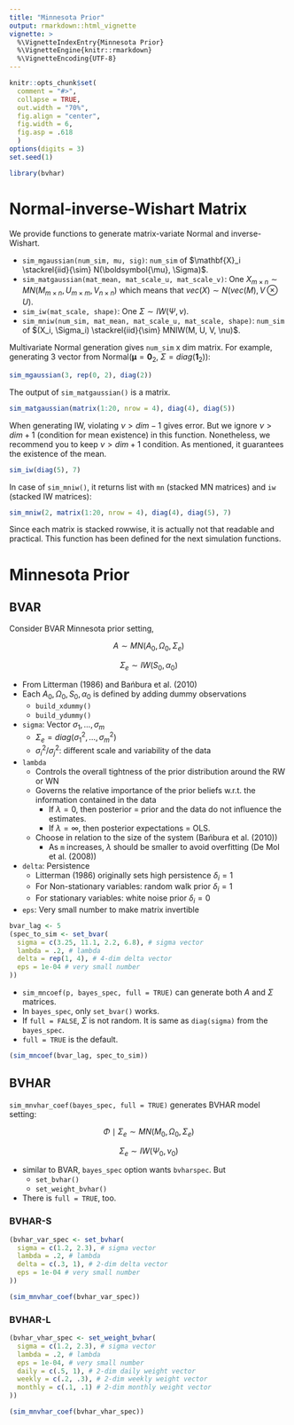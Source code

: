 ```yaml
---
title: "Minnesota Prior"
output: rmarkdown::html_vignette
vignette: >
  %\VignetteIndexEntry{Minnesota Prior}
  %\VignetteEngine{knitr::rmarkdown}
  %\VignetteEncoding{UTF-8}
---
```


```r
knitr::opts_chunk$set(
  comment = "#>",
  collapse = TRUE,
  out.width = "70%",
  fig.align = "center",
  fig.width = 6,
  fig.asp = .618
  )
options(digits = 3)
set.seed(1)
```

```r
library(bvhar)
```

# Normal-inverse-Wishart Matrix

We provide functions to generate matrix-variate Normal and inverse-Wishart.

- `sim_mgaussian(num_sim, mu, sig)`: `num_sim` of $\mathbf{X}_i \stackrel{iid}{\sim} N(\boldsymbol{\mu}, \Sigma)$.
- `sim_matgaussian(mat_mean, mat_scale_u, mat_scale_v)`: One $X_{m \times n} \sim MN(M_{m \times n}, U_{m \times m}, V_{n \times n})$ which means that $vec(X) \sim N(vec(M), V \otimes U)$.
- `sim_iw(mat_scale, shape)`: One $\Sigma \sim IW(\Psi, \nu)$.
- `sim_mniw(num_sim, mat_mean, mat_scale_u, mat_scale, shape)`: `num_sim` of $(X_i, \Sigma_i) \stackrel{iid}{\sim} MNIW(M, U, V, \nu)$.

Multivariate Normal generation gives `num_sim` x dim matrix.
For example, generating 3 vector from Normal($\boldsymbol{\mu} = \mathbf{0}_2$, $\Sigma = diag(\mathbf{1}_2)$):

```r
sim_mgaussian(3, rep(0, 2), diag(2))
```

The output of `sim_matgaussian()` is a matrix.

```r
sim_matgaussian(matrix(1:20, nrow = 4), diag(4), diag(5))
```

When generating IW, violating $\nu > dim - 1$ gives error.
But we ignore $\nu > dim + 1$ (condition for mean existence) in this function.
Nonetheless, we recommend you to keep $\nu > dim + 1$ condition. As mentioned, it guarantees the existence of the mean.

```r
sim_iw(diag(5), 7)
```

In case of `sim_mniw()`, it returns list with `mn` (stacked MN matrices) and `iw` (stacked IW matrices):

```r
sim_mniw(2, matrix(1:20, nrow = 4), diag(4), diag(5), 7)
```

Since each matrix is stacked rowwise, it is actually not that readable and practical.
This function has been defined for the next simulation functions.

# Minnesota Prior

## BVAR

Consider BVAR Minnesota prior setting,

$$A \sim MN(A_0, \Omega_0, \Sigma_e)$$

$$\Sigma_e \sim IW(S_0, \alpha_0)$$

- From Litterman (1986) and Bańbura et al. (2010)
- Each $A_0, \Omega_0, S_0, \alpha_0$ is defined by adding dummy observations
    - `build_xdummy()`
    - `build_ydummy()`

- `sigma`: Vector $\sigma_1, \ldots, \sigma_m$
    - $\Sigma_e = diag(\sigma_1^2, \ldots, \sigma_m^2)$
    - $\sigma_i^2 / \sigma_j^2$: different scale and variability of the data
- `lambda`
    - Controls the overall tightness of the prior distribution around the RW or WN
    - Governs the relative importance of the prior beliefs w.r.t. the information contained in the data
        - If $\lambda = 0$, then posterior = prior and the data do not influence the estimates.
        - If $\lambda = \infty$, then posterior expectations = OLS.
    - Choose in relation to the size of the system (Bańbura et al. (2010))
        - As `m` increases, $\lambda$ should be smaller to avoid overfitting (De Mol et al. (2008))
- `delta`: Persistence
    - Litterman (1986) originally sets high persistence $\delta_i = 1$
    - For Non-stationary variables: random walk prior $\delta_i = 1$
    - For stationary variables: white noise prior $\delta_i = 0$
- `eps`: Very small number to make matrix invertible

```r
bvar_lag <- 5
(spec_to_sim <- set_bvar(
  sigma = c(3.25, 11.1, 2.2, 6.8), # sigma vector
  lambda = .2, # lambda
  delta = rep(1, 4), # 4-dim delta vector
  eps = 1e-04 # very small number
))
```

- `sim_mncoef(p, bayes_spec, full = TRUE)` can generate both $A$ and $\Sigma$ matrices.
- In `bayes_spec`, only `set_bvar()` works.
- If `full = FALSE`, $\Sigma$ is not random. It is same as `diag(sigma)` from the `bayes_spec`.
- `full = TRUE` is the default.

```r
(sim_mncoef(bvar_lag, spec_to_sim))
```

## BVHAR

`sim_mnvhar_coef(bayes_spec, full = TRUE)` generates BVHAR model setting:

$$\Phi \mid \Sigma_e \sim MN(M_0, \Omega_0, \Sigma_e)$$

$$\Sigma_e \sim IW(\Psi_0, \nu_0)$$

- similar to BVAR, `bayes_spec` option wants `bvharspec`. But
    - `set_bvhar()`
    - `set_weight_bvhar()`
- There is `full = TRUE`, too.

### BVHAR-S

```r
(bvhar_var_spec <- set_bvhar(
  sigma = c(1.2, 2.3), # sigma vector
  lambda = .2, # lambda
  delta = c(.3, 1), # 2-dim delta vector
  eps = 1e-04 # very small number
))
```

```r
(sim_mnvhar_coef(bvhar_var_spec))
```

### BVHAR-L

```r
(bvhar_vhar_spec <- set_weight_bvhar(
  sigma = c(1.2, 2.3), # sigma vector
  lambda = .2, # lambda
  eps = 1e-04, # very small number
  daily = c(.5, 1), # 2-dim daily weight vector
  weekly = c(.2, .3), # 2-dim weekly weight vector
  monthly = c(.1, .1) # 2-dim monthly weight vector
))
```

```r
(sim_mnvhar_coef(bvhar_vhar_spec))
```
